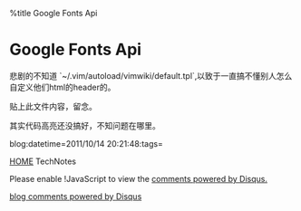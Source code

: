 %title Google Fonts Api


= Google Fonts Api=

悲剧的不知道 `~/.vim/autoload/vimwiki/default.tpl`,以致于一直搞不懂别人怎么自定义他们html的header的。

贴上此文件内容，留念。

{{{HTML
<!DOCTYPE HTML PUBLIC "-//W3C//DTD HTML 4.01 Transitional//EN" "http://www.w3.org/TR/html4/loose.dtd">
<html>
<head>
<script type="text/javascript">
WebFontConfig = {
google: { families : [ 'Tangerine', 'Merriweather''IM+Fell+English+SC::latin', 'Cabin+Sketch:700:latin', 'Calligraffitti::latin', 'Monoton::latin', 'Mountains+of+Christmas::latin' ]}
};
(function() {
var wf = document.createElement('spt>
<script type="text/javascript" src="%root_path%scripts/shBrushPython.js"></script>
<script type="text/javascript" src="%root_path%scripts/shBrushCss.js"></script>
<script type="text/javascript" src="%root_path%scripts/shBrushBash.js"></script>
<script type="text/javascript" src="%root_path%scripts/shBrushCpp.js"></script>
</head>
<body>
%content%
</body>
</html>
}}}

其实代码高亮还没搞好，不知问题在哪里。


blog:datetime=2011/10/14 20:21:48:tags=

[[index|HOME]]   TechNotes

<div id="disqus_thread"></div>
<script type="text/javascript" src="comment.js">
</script>
<noscript>Please enable !JavaScript to view the <a href="http://disqus.com/?ref_noscript">comments powered by Disqus.</a></noscript>
<a href="http://disqus.com" class="dsq-brlink">blog comments powered by <span class="logo-disqus">Disqus</span></a>
<script type="text/javascript" src="count.js">
</script>
